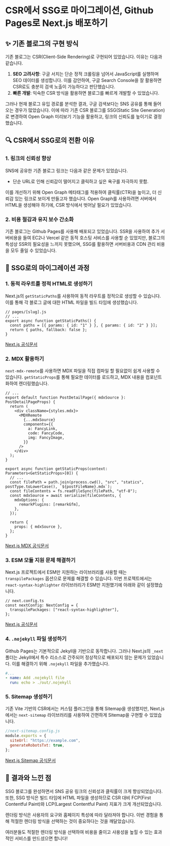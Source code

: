 # CSR에서 SSG로 마이그레이션, Github Pages로 Next.js 배포하기

## ✨ 기존 블로그의 구현 방식

기존 블로그는 CSR(Client-Side Rendering)로 구현되어 있었습니다. 이유는 다음과 같습니다.

1. **SEO 고려사항**: 구글 서치는 단순 정적 크롤링을 넘어서 JavaScript를 실행하며 SEO 데이터를 생성합니다. 이를 감안하여, 구글 Search Console을 잘 활용하면 CSR로도 충분히 검색 노출이 가능하다고 판단했습니다.
2. **빠른 개발**: 익숙한 CSR 방식을 활용하면 블로그를 빠르게 개발할 수 있었습니다.

그러나 현재 블로그 유입 경로를 분석한 결과, 구글 검색보다는 SNS 공유를 통해 들어오는 경우가 많았습니다. 이에 따라 기존 CSR 블로그를 SSG(Static Site Generation)로 변경하여 Open Graph 미리보기 기능을 활용하고, 링크의 신뢰도를 높이기로 결정했습니다.

## 🔍 CSR에서 SSG로의 전환 이유

### 1. 링크의 신뢰성 향상

SNS에 공유한 기존 블로그 링크는 다음과 같은 문제가 있었습니다.

- 단순 URL로 인해 신뢰감이 떨어지고 클릭하고 싶은 욕구를 자극하지 못함.

이를 개선하기 위해 Open Graph 메타태그를 적용하여 클릭률(CTR)을 높이고, 더 신뢰감 있는 링크로 보이게 만들고자 했습니다. Open Graph를 사용하려면 서버에서 HTML을 생성해야 하기에, CSR 방식에서 벗어날 필요가 있었습니다.

### 2. 비용 절감과 유지 보수 간소화

기존 블로그는 Github Pages를 사용해 배포되고 있었습니다. SSR을 사용하여 추가 서버비용을 들여 EC2나 Vercel 같은 동적 호스팅 서비스를 사용할 순 있었지만, 블로그의 특성상 SSR의 필요성을 느끼지 못했으며, SSG를 활용하면 서버비용과 CDN 관리 비용을 모두 줄일 수 있었습니다.

## 🔄 SSG로의 마이그레이션 과정

### 1. 동적 라우트를 정적 HTML로 생성하기

Next.js의 `getStaticPaths`를 사용하여 동적 라우트를 정적으로 생성할 수 있습니다. 이를 통해 각 블로그 글에 대한 HTML 파일을 빌드 타임에 생성했습니다.

```tsx
// pages/[slug].js
// ...
export async function getStaticPaths() {
  const paths = [{ params: { id: "1" } }, { params: { id: "2" } }];
  return { paths, fallback: false };
}
```

[Next.js 공식문서](https://nextjs.org/docs/pages/building-your-application/data-fetching/get-static-paths)

### 2. MDX 활용하기

`next-mdx-remote`를 사용하면 MDX 파일을 직접 컴파일 할 필요없이 쉽게 사용할 수 있습니다. `getStaticProps`를 통해 필요한 데이터를 로드하고, MDX 내용을 컴포넌트화하여 렌더링했습니다.

```tsx
// ...
export default function PostDetailPage({ mdxSource }: PostDetailPageProps) {
  return (
    <div className={styles.mdx}>
      <MDXRemote
        {...mdxSource}
        components={{
          a: FancyLink,
          code: FancyCode,
          img: FancyImage,
        }}
      />
    </div>
  );
}

export async function getStaticProps(context: Parameters<GetStaticProps>[0]) {
  // ...
  const filePath = path.join(process.cwd(), "src", "statics", postType.toLowerCase(), `${postFileName}.mdx`);
  const fileContents = fs.readFileSync(filePath, "utf-8");
  const mdxSource = await serialize(fileContents, {
    mdxOptions: {
      remarkPlugins: [remarkGfm],
    },
  });

  return {
    props: { mdxSource },
  };
}
```

[Next.js MDX 공식문서](https://www.npmjs.com/package/next-mdx-remote)

### 3. ESM 모듈 지원 문제 해결하기

Next.js 프로젝트에서 ESM만 지원하는 라이브러리를 사용할 때는 `transpilePackages` 옵션으로 문제를 해결할 수 있습니다. 이번 프로젝트에서는 `react-syntax-highlighter` 라이브러리가 ESM만 지원했기에 아래와 같이 설정했습니다.

```tsx
// next.config.ts
const nextConfig: NextConfig = {
  transpilePackages: ["react-syntax-highlighter"],
};
```

[Next.js 공식문서](https://nextjs.org/docs/app/api-reference/config/next-config-js/transpilePackages)

### 4. `.nojekyll` 파일 생성하기

Github Pages는 기본적으로 Jekyll을 기반으로 동작합니다. 그러나 Next.js의 `_next` 폴더는 Jekyll에서 특수 리소스로 간주되어 정상적으로 배포되지 않는 문제가 있었습니다. 이를 해결하기 위해 `.nojekyll` 파일을 추가했습니다.

```yaml
#...
- name: Add .nojekyll file
  run: echo > ./out/.nojekyll
```

### 5. Sitemap 생성하기

기존 Vite 기반의 CSR에서는 커스텀 플러그인을 통해 Sitemap을 생성했지만, Next.js에서는 `next-sitemap` 라이브러리를 사용하여 간편하게 Sitemap을 구현할 수 있었습니다.

```jsx
//next-sitemap.config.js
module.exports = {
  siteUrl: "https://example.com",
  generateRobotsTxt: true,
};
```

[Next.js Sitemap 공식문서](https://www.npmjs.com/package/next-sitemap)

## 🎉 결과와 느낀 점

SSG 블로그를 완성하면서 SNS 공유 링크의 신뢰성과 클릭률이 크게 향상되었습니다. 또한, SSG 방식은 빌드 타임에 HTML 파일을 생성하므로 CSR 대비 FCP(First Contentful Paint)와 LCP(Largest Contentful Paint) 지표가 크게 개선되었습니다.

렌더링 방식은 사용자의 요구와 홈페이지 특성에 따라 달라져야 합니다. 이번 경험을 통해 적절한 렌더링 방식을 선택하는 것이 중요하다는 것을 깨달았습니다.

여러분들도 적절한 렌더링 방식을 선택하여 비용을 줄이고 사용성을 높힐 수 있는 효과적인 서비스를 만드셨으면 합니다!
